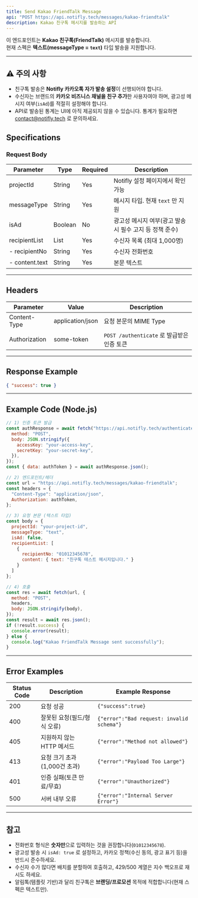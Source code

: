 ```yaml
---
title: Send Kakao FriendTalk Message
api: "POST https://api.notifly.tech/messages/kakao-friendtalk"
description: Kakao 친구톡 메시지를 발송하는 API
---
```


이 엔드포인트는 **Kakao 친구톡(FriendTalk)** 메시지를 발송합니다.  
현재 스펙은 **텍스트(messageType = `text`)** 타입 발송을 지원합니다.

---

## ⚠️ 주의 사항

- 친구톡 발송은 **Notifly 카카오톡 자가 발송 설정**이 선행되어야 합니다.  
- 수신자는 브랜드의 **카카오 비즈니스 채널을 친구 추가**한 사용자여야 하며, 광고성 메시지 여부(`isAd`)를 적절히 설정해야 합니다.  
- API로 발송된 통계는 UI에 아직 제공되지 않을 수 있습니다. 통계가 필요하면 contact@notifly.tech 로 문의하세요.

## Specifications

### Request Body

| Parameter      | Type    | Required | Description                                              |
|----------------|---------|----------|----------------------------------------------------------|
| projectId      | String  | Yes      | Notifly 설정 페이지에서 확인 가능                        |
| messageType    | String  | Yes      | 메시지 타입. 현재 `text` 만 지원                         |
| isAd           | Boolean | No       | 광고성 메시지 여부(광고 발송 시 필수 고지 등 정책 준수)   |
| recipientList  | List    | Yes      | 수신자 목록 (최대 1,000명)                               |
| - recipientNo  | String  | Yes      | 수신자 전화번호                                          |
| - content.text | String  | Yes      | 본문 텍스트                                              |

---

## Headers

| Parameter     | Value            | Description                              |
|---------------|------------------|------------------------------------------|
| Content-Type  | application/json | 요청 본문의 MIME Type                     |
| Authorization | some-token       | `POST /authenticate` 로 발급받은 인증 토큰 |

---

## Response Example

```json
{ "success": true }
```

---

## Example Code (Node.js)

```js
// 1) 인증 토큰 발급
const authResponse = await fetch("https://api.notifly.tech/authenticate", {
  method: "POST",
  body: JSON.stringify({
    accessKey: "your-access-key",
    secretKey: "your-secret-key",
  }),
});
const { data: authToken } = await authResponse.json();

// 2) 엔드포인트/헤더
const url = "https://api.notifly.tech/messages/kakao-friendtalk";
const headers = {
  "Content-Type": "application/json",
  Authorization: authToken,
};

// 3) 요청 본문 (텍스트 타입)
const body = {
  projectId: "your-project-id",
  messageType: "text",
  isAd: false,
  recipientList: [
    {
      recipientNo: "01012345678",
      content: { text: "친구톡 테스트 메시지입니다." }
    }
  ]
};

// 4) 호출
const res = await fetch(url, {
  method: "POST",
  headers,
  body: JSON.stringify(body),
});
const result = await res.json();
if (!result.success) {
  console.error(result);
} else {
  console.log("Kakao FriendTalk Message sent successfully");
}
```

---

## Error Examples

| Status Code | Description                     | Example Response                             |
|-------------|---------------------------------|----------------------------------------------|
| 200         | 요청 성공                       | `{"success":true}`                           |
| 400         | 잘못된 요청(필드/형식 오류)     | `{"error":"Bad request: invalid schema"}`    |
| 405         | 지원하지 않는 HTTP 메서드       | `{"error":"Method not allowed"}`             |
| 413         | 요청 크기 초과(1,000건 초과)    | `{"error":"Payload Too Large"}`              |
| 401         | 인증 실패(토큰 만료/무효)       | `{"error":"Unauthorized"}`                   |
| 500         | 서버 내부 오류                  | `{"error":"Internal Server Error"}`          |

---

## 참고

- 전화번호 형식은 **숫자만**으로 입력하는 것을 권장합니다(`01012345678`).  
- 광고성 발송 시 `isAd: true` 로 설정하고, 카카오 정책(수신 동의, 광고 표기 등)을 반드시 준수하세요.  
- 수신자 수가 많다면 배치를 분할하여 호출하고, 429/500 계열은 지수 백오프로 재시도 하세요.  
- 알림톡(템플릿 기반)과 달리 친구톡은 **브랜딩/프로모션** 목적에 적합합니다(현재 스펙은 텍스트만).
